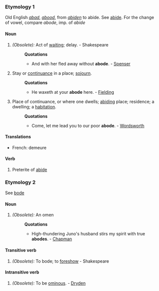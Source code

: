 ===Etymology 1===
Old English ''[[abad]]'', ''[[abood]]'', from ''[[abiden]]'' to abide. See [[abide]]. For the change of vowel, compare ''abode'', imp. of ''abide''
====Noun====
#''(Obsolete):'' Act of [[waiting]]; delay. - Shakespeare
#:'''Quotations'''
#:*And with her fled away without '''abode'''. - [[Spenser]]
#Stay or [[continuance]] in a place; [[sojourn]].
#:'''Quotations'''
#:*He waxeth at your '''abode''' here. - [[Fielding]]
#Place of continuance, or where one dwells; [[abiding]] place; residence; a dwelling; a [[habitation]].
#:'''Quotations'''
#:*Come, let me lead you to our poor '''abode'''. - [[Wordsworth]]

====Translations====
*French: demeure

====Verb====
#Preterite of [[abide]]
===Etymology 2===
See [[bode]]
====Noun====
#''(Obsolete):'' An omen
#:'''Quotations'''
#:*High-thundering Juno's husband stirs my spirit with true '''abodes'''. - [[Chapman]]
====Transitive verb====
#''(Obsolete):'' To bode; to [[foreshow]] - Shakespeare
====Intransitive verb====
#''(Obsolete):'' To be [[ominous]]. - [[Dryden]]